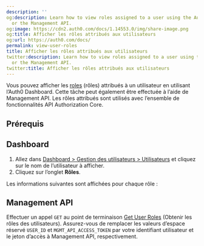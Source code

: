 ```yaml
---
description: ''
og:description: Learn how to view roles assigned to a user using the Auth0 Dashboard
  or the Management API.
og:image: https://cdn2.auth0.com/docs/1.14553.0/img/share-image.png
og:title: Afficher les rôles attribués aux utilisateurs
og:url: https://auth0.com/docs/
permalink: view-user-roles
title: Afficher les rôles attribués aux utilisateurs
twitter:description: Learn how to view roles assigned to a user using the Auth0 Dashboard
  or the Management API.
twitter:title: Afficher les rôles attribués aux utilisateurs
---
```


Vous pouvez afficher les [roles](/rbac) (rôles) attribués à un utilisateur en utilisant l’Auth0 Dashboard. Cette tâche peut également être effectuée à l’aide de Management API. Les rôles attribués sont utilisés avec l’ensemble de fonctionnalités API Authorization Core.

## Prérequis



## Dashboard

1. Allez dans [Dashboard > Gestion des utilisateurs > Utilisateurs](%24%7Bmanage_url%7D/#/users) et cliquez sur le nom de l’utilisateur à afficher.
2. Cliquez sur l’onglet **Rôles**.

Les informations suivantes sont affichées pour chaque rôle :



## Management API

Effectuer un appel `GET` au point de terminaison [Get User Roles](https://auth0.com/docs/api/management/v2#!/Users/get_user_roles) (Obtenir les rôles des utilisateurs). Assurez-vous de remplacer les valeurs d’espace réservé `USER_ID` et `MGMT_API_ACCESS_TOKEN` par votre identifiant utilisateur et le jeton d’accès à Management API, respectivement.